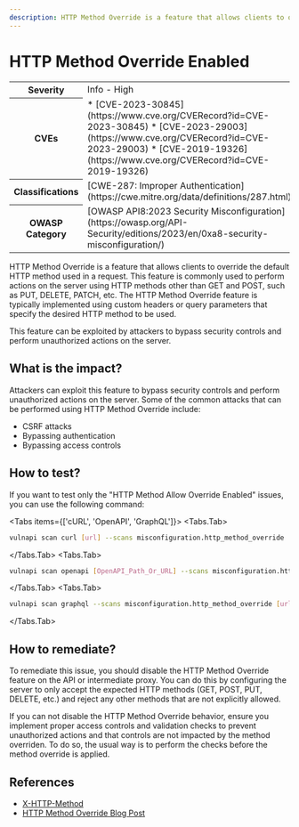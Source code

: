 ```yaml
---
description: HTTP Method Override is a feature that allows clients to override the default HTTP method used in a request. This feature can be exploited by attackers to bypass security controls and perform unauthorized actions on the server.
---
```



# HTTP Method Override Enabled

<table>
  <tr>
    <th>Severity</th>
    <td>Info - High</td>
  </tr>
  <tr>
    <th>CVEs</th>
    <td>
      * [CVE-2023-30845](https://www.cve.org/CVERecord?id=CVE-2023-30845)
      * [CVE-2023-29003](https://www.cve.org/CVERecord?id=CVE-2023-29003)
      * [CVE-2019-19326](https://www.cve.org/CVERecord?id=CVE-2019-19326)
    </td>
  </tr>
  <tr>
    <th>Classifications</th>
    <td>
      [CWE-287: Improper Authentication](https://cwe.mitre.org/data/definitions/287.html)
    </td>
  </tr>
  <tr>
    <th>OWASP Category</th>
    <td>
      [OWASP API8:2023 Security Misconfiguration](https://owasp.org/API-Security/editions/2023/en/0xa8-security-misconfiguration/)
    </td>
  </tr>
</table>

HTTP Method Override is a feature that allows clients to override the default HTTP method used in a request. This feature is commonly used to perform actions on the server using HTTP methods other than GET and POST, such as PUT, DELETE, PATCH, etc. The HTTP Method Override feature is typically implemented using custom headers or query parameters that specify the desired HTTP method to be used.

This feature can be exploited by attackers to bypass security controls and perform unauthorized actions on the server.

## What is the impact?

Attackers can exploit this feature to bypass security controls and perform unauthorized actions on the server. Some of the common attacks that can be performed using HTTP Method Override include:
- CSRF attacks
- Bypassing authentication
- Bypassing access controls

## How to test?

If you want to test only the "HTTP Method Allow Override Enabled" issues, you can use the following command:

<Tabs items={['cURL', 'OpenAPI', 'GraphQL']}>
  <Tabs.Tab>
```bash copy
vulnapi scan curl [url] --scans misconfiguration.http_method_override
```
  </Tabs.Tab>
  <Tabs.Tab>
```bash copy
vulnapi scan openapi [OpenAPI_Path_Or_URL] --scans misconfiguration.http_method_override
```
  </Tabs.Tab>
  <Tabs.Tab>
```bash copy
vulnapi scan graphql --scans misconfiguration.http_method_override [url]
```
  </Tabs.Tab>
</Tabs>

## How to remediate?

To remediate this issue, you should disable the HTTP Method Override feature on the API or intermediate proxy. You can do this by configuring the server to only accept the expected HTTP methods (GET, POST, PUT, DELETE, etc.) and reject any other methods that are not explicitly allowed.

If you can not disable the HTTP Method Override behavior, ensure you implement proper access controls and validation checks to prevent unauthorized actions and that controls are not impacted by the method overriden. To do so, the usual way is to perform the checks before the method override is applied.

## References

- [X-HTTP-Method](https://learn.microsoft.com/en-us/openspecs/windows_protocols/ms-odata/bdbabfa6-8c4a-4741-85a9-8d93ffd66c41)
- [HTTP Method Override Blog Post](https://www.sidechannel.blog/en/http-method-override-what-it-is-and-how-a-pentester-can-use-it/)
